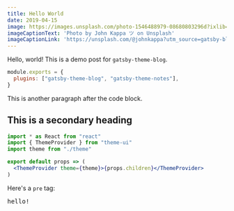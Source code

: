 ```yaml
---
title: Hello World
date: 2019-04-15
image: https://images.unsplash.com/photo-1546488979-08680803296d?ixlib=rb-1.2.1&ixid=eyJhcHBfaWQiOjEyMDd9&auto=format&fit=crop&w=2562&q=80
imageCaptionText: 'Photo by John Kappa ツ on Unsplash'
imageCaptionLink: 'https://unsplash.com/@johnkappa?utm_source=gatsby-blog-starter&utm_medium=referral'
---
```


Hello, world! This is a demo post for `gatsby-theme-blog`.

```js
module.exports = {
  plugins: ["gatsby-theme-blog", "gatsby-theme-notes"],
}
```

This is another paragraph after the code block.

## This is a secondary heading

```jsx
import * as React from "react"
import { ThemeProvider } from "theme-ui"
import theme from "./theme"

export default props => (
  <ThemeProvider theme={theme}>{props.children}</ThemeProvider>
)
```

Here's a `pre` tag:

<pre>hello!</pre>
